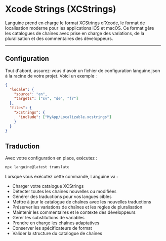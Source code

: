 # Xcode Strings (XCStrings)

Languine prend en charge le format XCStrings d'Xcode, le format de localisation moderne pour les applications iOS et macOS. Ce format gère les catalogues de chaînes avec prise en charge des variations, de la pluralisation et des commentaires des développeurs.

---

## Configuration

Tout d'abord, assurez-vous d'avoir un fichier de configuration languine.json à la racine de votre projet. Voici un exemple :

```json
{
  "locale": {
    "source": "en",
    "targets": ["sv", "de", "fr"]
  },
  "files": {
    "xcstrings": {
      "include": ["MyApp/Localizable.xcstrings"]
    }
  }
}
```

## Traduction

Avec votre configuration en place, exécutez :

```bash
npx languine@latest translate
```

Lorsque vous exécutez cette commande, Languine va :

- Charger votre catalogue XCStrings
- Détecter toutes les chaînes nouvelles ou modifiées
- Générer des traductions pour vos langues cibles
- Mettre à jour le catalogue de chaînes avec les nouvelles traductions
- Préserver les variations de chaînes et les règles de pluralisation
- Maintenir les commentaires et le contexte des développeurs
- Gérer les substitutions de variables
- Prendre en charge les chaînes adaptatives
- Conserver les spécificateurs de format
- Valider la structure du catalogue de chaînes
